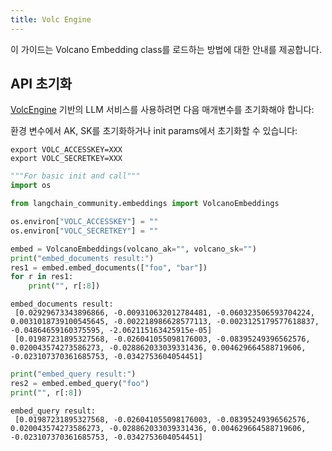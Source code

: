 ```yaml
---
title: Volc Engine
---
```


이 가이드는 Volcano Embedding class를 로드하는 방법에 대한 안내를 제공합니다.

## API 초기화

[VolcEngine](https://www.volcengine.com/docs/82379/1099455) 기반의 LLM 서비스를 사용하려면 다음 매개변수를 초기화해야 합니다:

환경 변수에서 AK, SK를 초기화하거나 init params에서 초기화할 수 있습니다:

```base
export VOLC_ACCESSKEY=XXX
export VOLC_SECRETKEY=XXX
```

```python
"""For basic init and call"""
import os

from langchain_community.embeddings import VolcanoEmbeddings

os.environ["VOLC_ACCESSKEY"] = ""
os.environ["VOLC_SECRETKEY"] = ""

embed = VolcanoEmbeddings(volcano_ak="", volcano_sk="")
print("embed_documents result:")
res1 = embed.embed_documents(["foo", "bar"])
for r in res1:
    print("", r[:8])
```

```output
embed_documents result:
 [0.02929673343896866, -0.009310632012784481, -0.060323506593704224, 0.0031018739100545645, -0.002218986628577113, -0.0023125179577618837, -0.04864659160375595, -2.062115163425915e-05]
 [0.01987231895327568, -0.026041055098176003, -0.08395249396562576, 0.020043574273586273, -0.028862033039331436, 0.004629664588719606, -0.023107370361685753, -0.0342753604054451]
```

```python
print("embed_query result:")
res2 = embed.embed_query("foo")
print("", r[:8])
```

```output
embed_query result:
 [0.01987231895327568, -0.026041055098176003, -0.08395249396562576, 0.020043574273586273, -0.028862033039331436, 0.004629664588719606, -0.023107370361685753, -0.0342753604054451]
```

```python

```